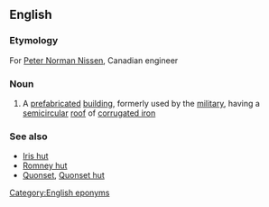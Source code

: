 ==English==

===Etymology===
For [[w:Peter Norman Nissen|Peter Norman Nissen]], Canadian engineer

===Noun===
{{wikipedia}}
{{en-noun|head=[[Nissen]] [[hut]]}}

# {{label|en|British}} A [[prefabricated]] [[building]], formerly used by the [[military]], having a [[semicircular]] [[roof]] of [[corrugated iron]]

===See also===
* [[Iris hut]]
* [[Romney hut]]
* [[Quonset]], [[Quonset hut]]

[[Category:English eponyms]]